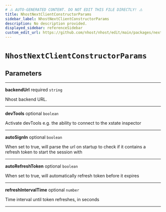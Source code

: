 ```yaml
---
# ⚠️ AUTO-GENERATED CONTENT. DO NOT EDIT THIS FILE DIRECTLY! ⚠️
title: NhostNextClientConstructorParams
sidebar_label: NhostNextClientConstructorParams
description: No description provided.
displayed_sidebar: referenceSidebar
custom_edit_url: https://github.com/nhost/nhost/edit/main/packages/nextjs/src/index.ts#L11
---
```


# `NhostNextClientConstructorParams`

## Parameters

---

**<span className="parameter-name">backendUrl</span>** <span className="optional-status">required</span> `string`

Nhost backend URL.

---

**<span className="parameter-name">devTools</span>** <span className="optional-status">optional</span> `boolean`

Activate devTools e.g. the ability to connect to the xstate inspector

---

**<span className="parameter-name">autoSignIn</span>** <span className="optional-status">optional</span> `boolean`

When set to true, will parse the url on startup to check if it contains a refresh token to start the session with

---

**<span className="parameter-name">autoRefreshToken</span>** <span className="optional-status">optional</span> `boolean`

When set to true, will automatically refresh token before it expires

---

**<span className="parameter-name">refreshIntervalTime</span>** <span className="optional-status">optional</span> `number`

Time interval until token refreshes, in seconds

---

